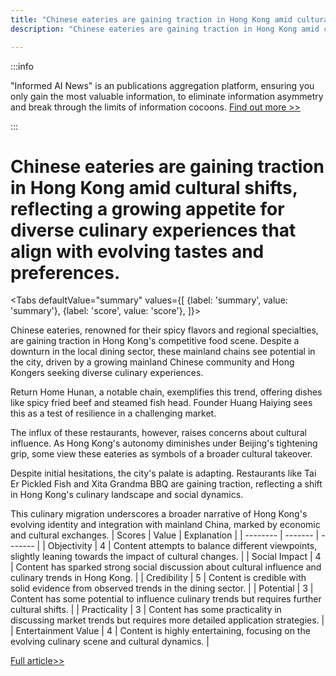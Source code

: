 ```yaml
---
title: "Chinese eateries are gaining traction in Hong Kong amid cultural shifts, reflecting a growing appetite for diverse culinary experiences that align with evolving tastes and preferences."
description: "Chinese eateries are gaining traction in Hong Kong amid cultural shifts, reflecting a growing appetite for diverse culinary experiences that align with evolving tastes and preferences."

---
```



:::info

"Informed AI News" is an publications aggregation platform, ensuring you only gain the most valuable information, to eliminate information asymmetry and break through the limits of information cocoons.  [Find out more >>](/)

:::

# Chinese eateries are gaining traction in Hong Kong amid cultural shifts, reflecting a growing appetite for diverse culinary experiences that align with evolving tastes and preferences.


<Tabs
	defaultValue="summary"
	values={[
	{label: 'summary', value: 'summary'},
	{label: 'score', value: 'score'},
]}>
<TabItem value="summary">


Chinese eateries, renowned for their spicy flavors and regional specialties, are gaining traction in Hong Kong's competitive food scene. Despite a downturn in the local dining sector, these mainland chains see potential in the city, driven by a growing mainland Chinese community and Hong Kongers seeking diverse culinary experiences.

Return Home Hunan, a notable chain, exemplifies this trend, offering dishes like spicy fried beef and steamed fish head. Founder Huang Haiying sees this as a test of resilience in a challenging market.

The influx of these restaurants, however, raises concerns about cultural influence. As Hong Kong's autonomy diminishes under Beijing's tightening grip, some view these eateries as symbols of a broader cultural takeover.

Despite initial hesitations, the city's palate is adapting. Restaurants like Tai Er Pickled Fish and Xita Grandma BBQ are gaining traction, reflecting a shift in Hong Kong's culinary landscape and social dynamics.

This culinary migration underscores a broader narrative of Hong Kong's evolving identity and integration with mainland China, marked by economic and cultural exchanges.
</TabItem>
<TabItem value="score">
	| Scores     | Value   | Explanation |
	| -------- | ------- | ------- |
	| Objectivity  | 4    | Content attempts to balance different viewpoints, slightly leaning towards the impact of cultural changes.    |
	| Social Impact | 4     | Content has sparked strong social discussion about cultural influence and culinary trends in Hong Kong.    |
	| Credibility    | 5    | Content is credible with solid evidence from observed trends in the dining sector.    |
	| Potential    | 3    | Content has some potential to influence culinary trends but requires further cultural shifts.    |
	| Practicality    | 3    | Content has some practicality in discussing market trends but requires more detailed application strategies.    |
	| Entertainment Value    | 4    | Content is highly entertaining, focusing on the evolving culinary scene and cultural dynamics.    |
</TabItem>
</Tabs>

[Full article>>](https://www.nytimes.com/2024/06/20/business/hong-kong-china-restaurants.html)
